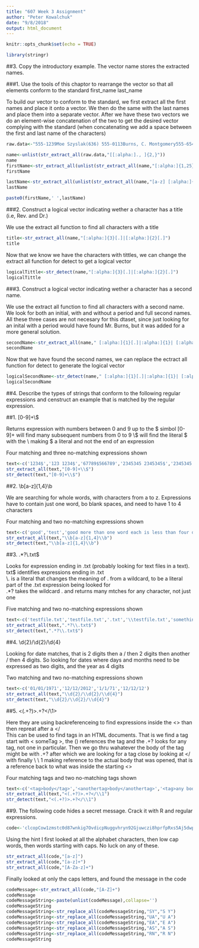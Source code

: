 ```yaml
---
title: "607 Week 3 Assignment"
author: "Peter Kowalchuk"
date: "9/8/2018"
output: html_document
---
```


```r
knitr::opts_chunk$set(echo = TRUE)
```

```r
library(stringr)
```

##3. Copy the introductory example. The vector name stores the extracted names. 

###1. Use the tools of this chaptor to rearrange the vector so that all elements conform to the standard first_name  last_name

To build our vector to conform to the standard, we first extract all the first names and place it onto a vector. We then do the same with the last names and place them into a separate vector. After we have these two vectors we do an element-wise concatenation of the two to get the desired vector complying with the standard (when concatenating we add a space between the first and last name of the characters)

```r

raw.data<-"555-1239Moe Szyslak(636) 555-0113Burns, C. Montgomery555-6542Rev. Timothy Lovejoy555 8904Ned Flanders636-555-3226Simpson, Homer5553642Dr. Julius Hibbert"

name<-unlist(str_extract_all(raw.data,"[[:alpha:]., ]{2,}"))
name
firstName<-str_extract_all(unlist(str_extract_all(name,"[:alpha:]{1,25} |, [:print:]{1,25}")),"[A-Z](.+?)+[a-z]")
firstName

lastName<-str_extract_all(unlist(str_extract_all(name,"[a-z] [:alpha:]{1,25}[a-z]$|[:print:]{1,25},")),"[A-z][a-z]+|[A-z][a-z]+,")
lastName

paste0(firstName,' ',lastName)
```

###2. Construct a logical vector indicating wether a character has a title (i.e, Rev. and Dr.)

We use the extract all function to find all characters with a title

```r
title<-str_extract_all(name,"[:alpha:]{3}[.]|[:alpha:]{2}[.]")
title
```

Now that we know we have the characters with tittles, we can change the extract all function for detect to get a logical vector

```r
logicalTittle<-str_detect(name,"[:alpha:]{3}[.]|[:alpha:]{2}[.]")
logicalTittle
```

###3. Construct a logical vector indicating wether a character has a second name.

We use the extract all function to find all characters with a second name. We look for both an initial, with and without a period and full second names. All these three cases are not necesary for this dtaset, since just looking for an inital with a period would have found Mr. Burns, but it was added for a more general solution.

```r
secondName<-str_extract_all(name," [:alpha:]{1}[.]|:alpha:]{1}| [:alpha:] ")
secondName
```

Now that we have found the second names, we can replace the ectract all function for detect to generate the logical vector

```r
logicalSecondName<-str_detect(name," [:alpha:]{1}[.]|:alpha:]{1}| [:alpha:] ")
logicalSecondName
```

##4. Describe the types of strings that conform to the following regular expressions and censtruct an example that is matched by the regular expression.

##1. [0-9]+\\$

Returns expression with numbers between 0 and 9 up to the $ simbol
[0-9]+ will find many subsequent numbers from 0 to 9
\\$ will find the literal $ with the \\ making $ a literal and not the end of an expression

Four matching and three no-matching expressions shown
```r
text<-c('1234$','123 1234$','67789$566789','2345345 2345345$','2345345','$123','234234sdfsdf$')
str_extract_all(text,"[0-9]+\\$")
str_detect(text,"[0-9]+\\$")
```


##2. \\b[a-z]{1,4}\\b

We are searching for whole words, with characters from a to z. Expressions have to contain just one word, bo blank spaces, and need to have 1 to 4 characters

Four matching and two no-matching expressions shown
```r
text<-c('good','test','good more than one word each is less than four dig','good@each@word&seen','wordtoolong','verybad morethan oneword eachis morethan fourdigits')
str_extract_all(text,"\\b[a-z]{1,4}\\b")
str_detect(text,"\\b[a-z]{1,4}\\b")
```


##3. .*?\\.txt$

Looks for expression ending in .txt (probably looking for text files in a text).   
txt$ identifies expressions ending in .txt    
\\. is a literal that changes the meaning of . from a wildcard, to be a literal part of the .txt expression being looked for    
.*? takes the wildcard . and returns many mtches for any character, not just one    

Five matching and two no-matching expressions shown
```r
text<-c('testfile.txt','testfile.txt','.txt','\\testfile.txt','something and a file file.txt','sdfdsftxt','txt.sdfg')
str_extract_all(text,".*?\\.txt$")
str_detect(text,".*?\\.txt$")
```

##4. \\d{2}/\\d{2}/\\d{4}

Looking for date matches, that is 2 digits then a / then 2 digits then another / then 4 digits. So looking for dates where days and months need to be expressed as two digits, and the year as 4 digits

Two matching and two no-matching expressions shown
```r
text<-c('01/01/1971','12/12/2012','1/1/71','12/12/12')
str_extract_all(text,"\\d{2}/\\d{2}/\\d{4}")
str_detect(text,"\\d{2}/\\d{2}/\\d{4}")
```


##5. <(.+?)>.+?</\\1>

Here they are using backreferenceing to find expressions inside the <> than then repreat after a </    
This can be used to find tags in an HTML documents. That is we find a tag start with < someTag >, the () references the tag and the .+? looks for any tag, not one in particular. Then we go thru wahatever the body of the tag might be with .+? after which we are looking for a tag close by looking at </ with finally \\ \\ 1 making reference to the actual body that was opened, that is a reference back to what was inside the starting <>    

Four matching tags and two no-matching tags shown
```r
text<-c('<tag>body</tag>','<anothertag>body</anothertag>','<tag>any body with anything in it</tag>','<tag>not the same tag being clossed</anothertag>','<tag>again not the same tag</endtag>','<tag>good did find the same tag</tagend>')
str_extract_all(text,"<(.+?)>.+?</\\1")
str_detect(text,"<(.+?)>.+?</\\1")
```

##9. The following code hides a secret message. Crack it with R and regular expressions.

```r
code<-'clcopCow1zmstc0d87wnkig7OvdicpNuggvhryn92Gjuwczi8hprfpRxs5Aj5dwpn0TanwoUwisdij7Lj8kpf03At5Idr3coc0bt7yczjatOaootj55t3Nj3ne6c4Sfek.r1w1YwwojigOd6vrfUrbz2.2bkAnbhzgv4R9i05zEcrop.wAgnb.SqoU65fPalotfb7wEm24k6t3sR9zqe5fy89n6N5t9kc4fE905gmc4Rgxo5nhDk!gr'
```

Using the hint I first looked at all the alphabet characters, then low cap words, then words starting with caps. No luck on any of these.

```r
str_extract_all(code,"[a-z]")
str_extract_all(code,"[a-z]+")
str_extract_all(code,"[A-Za-z]+")
```

Finally looked at only the caps letters, and found the message in the code

```r
codeMessage<-str_extract_all(code,"[A-Z]+")
codeMessage
codeMessageString<-paste(unlist(codeMessage),collapse='')
codeMessageString
codeMessageString<-str_replace_all(codeMessageString,"SY","S Y")
codeMessageString<-str_replace_all(codeMessageString,"UA","U A")
codeMessageString<-str_replace_all(codeMessageString,"EA","E A")
codeMessageString<-str_replace_all(codeMessageString,"AS","A S")
codeMessageString<-str_replace_all(codeMessageString,"RN","R N")
codeMessageString
```

